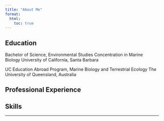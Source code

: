 ```yaml
---
title: "About Me"
format:
  html:
    toc: true
---
```


## Education

Bachelor of Science, Environmental Studies
Concentration in Marine Biology
University of California, Santa Barbara

UC Education Abroad Program, Marine Biology and Terrestrial Ecology
The University of Queensland, Australia

## Professional Experience

## Skills

---
